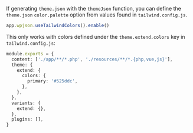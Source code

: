 If generating `theme.json` with the `themeJson` function, you can define the `theme.json` `color.palette` option from values found in `tailwind.config.js`.

```ts title="bud.config.js"
app.wpjson.useTailwindColors().enable()
```

This only works with colors defined under the `theme.extend.colors` key in `tailwind.config.js`:

```ts title="tailwind.config.js"
module.exports = {
  content: ['./app/**/*.php', './resources/**/*.{php,vue,js}'],
  theme: {
    extend: {
      colors: {
        primary: '#525ddc',
      },
    },
  },
  variants: {
    extend: {},
  },
  plugins: [],
}
```
